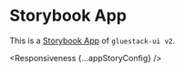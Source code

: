 

# Storybook App

This is a [Storybook App](https://storybook-v2.gluestack.io/?path=/story/stories-accordion--accordion) of `gluestack-ui v2`.

<Responsiveness {...appStoryConfig} />
